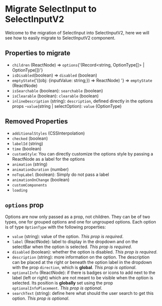 
<Meta title="Migrations/SelectInput to SelectInputV2" />

# Migrate SelectInput to SelectInputV2

Welcome to the migration of SelectInput into SelectInputV2, here we will see how to easily migrate to SelectInputV2 component.

## Properties to migrate

* `children` (ReactNode) => `options`{'(Record<string, OptionType[]> | OptionType[])'}
* `isDisabled`(boolean) => `disabled` (boolean)
* `emptyState`{'((obj: {inputValue: string;}) => ReactNode) '} => `emptyState` (ReactNode)
* `isSearchable` (boolean): `searchable` (boolean)
* `isClearable` (boolean): `clearable` (boolean)
* `inlineDescription` (string): `description`, defined directly in the options props
  -`value`(string | selectOption): `value` (OptionType)

## Removed Properties

* `additionalStyles` (CSSInterpolation)
* `checked` (boolean)
* `labelId` (string)
* `time` (boolean)
* `customStyle`: You can directly customize the options style by passing a ReactNode as a label for the options
* `animation` (string)
* `animationDuration` (number)
* `noTopLabel` (boolean): Simply do not pass a label
* `animationOnChange` (boolean)
* `customComponents`
* `loading`

## `options` prop

Options are now only passed as a prop, not children. They can be of two types, one for grouped options and one for ungrouped options. Each option is of type `OptionType` with the following properties:

* `value` (string): value of the option. *This prop is required*.
* `label` (ReactNode): label to display in the dropdown and on the selectBar when the option is selected. *This prop is required*.
* `disabled` (boolean): whether the option is disabled. *This prop is required*.
* `description` (string): more information on the option. The description can be placed at the right or beneath the option label in the dropdown with the prop `direction`, which is **global**. *This prop is optional*.
* `optionalInfo` (ReactNode): if there is badges or icons to add next to the label (left or right) which are not meant to be visible when the option is selected. Its position is **globally** set using the prop `optionalInfoPlacement`. *This prop is optional*.
* `searchText` (string): define here what should the user search to get this option. *This prop is optional*.
